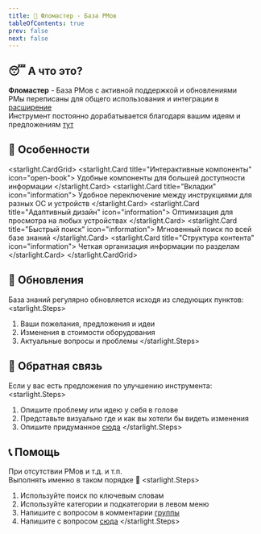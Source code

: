 ```yaml
---
title: 👋 Фломастер - База РМов
tableOfContents: true
prev: false
next: false
---
```


## 😴 А что это? 

<b>Фломастер</b> - База РМов с активной поддержкой и обновлениями<br/>
РМы переписаны для общего использования и интеграции в [расширение](https://helper.chrsnv.ru)<br/>
Инструмент постоянно дорабатывается благодаря вашим идеям и предложениям [тут](https://t.me/+jH1mblw0ytcwOWUy)

## 🚀 Особенности

<starlight.CardGrid>
  <starlight.Card title="Интерактивные компоненты" icon="open-book">
    Удобные компоненты для большей доступности информации
  </starlight.Card>
  <starlight.Card title="Вкладки" icon="information">
    Удобное переключение между инструкциями для разных ОС и устройств
  </starlight.Card>
  <starlight.Card title="Адаптивный дизайн" icon="information">
    Оптимизация для просмотра на любых устройствах
  </starlight.Card>
  <starlight.Card title="Быстрый поиск" icon="information">
    Мгновенный поиск по всей базе знаний
  </starlight.Card>
  <starlight.Card title="Структура контента" icon="information">
    Четкая организация информации по разделам
  </starlight.Card>
</starlight.CardGrid>

## 🔄 Обновления

База знаний регулярно обновляется исходя из следующих пунктов:
<starlight.Steps>
1. Ваши пожелания, предложения и идеи
2. Изменения в стоимости оборудования
3. Актуальные вопросы и проблемы
</starlight.Steps>

## 🤝 Обратная связь
Если у вас есть предложения по улучшению инструмента:
<starlight.Steps>
1. Опишите проблему или идею у себя в голове
2. Представьте визуально где и как вы хотели бы видеть изменения
3. Опишите придуманное [сюда](https://t.me/roman_domru)
</starlight.Steps>

## 📞 Помощь
При отсутствии РМов и т.д. и т.п.<br/>
Выполнять именно в таком порядке 🙂
<starlight.Steps>
1. Используйте поиск по ключевым словам
2. Используйте категории и подкатегории в левом меню
3. Напишите с вопросом в комментарии [группы](https://t.me/+jH1mblw0ytcwOWUy)
4. Напишите с вопросом [сюда](https://t.me/roman_domru)
</starlight.Steps>